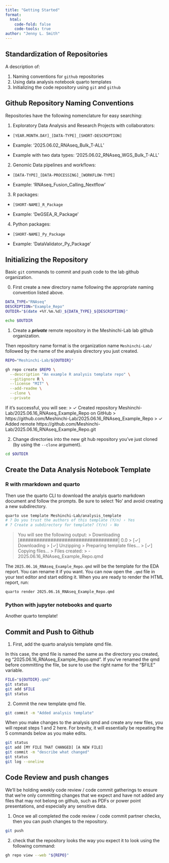 ```yaml
---
title: "Getting Started"
format: 
  html:
    code-fold: false
    code-tools: true
author: "Jenny L. Smith"
---
```


::: callout-tip
## Standardization of Repositories

A description of:

1.  Naming conventions for `github` repositories
2.  Using data analysis notebook quarto templates
3.  Initializing the code repository using `git` and `github`
:::

## Github Repository Naming Conventions

Repositories have the following nomenclature for easy searching:

1.  Exploratory Data Analysis and Research Projects with collaborators:

-   `[YEAR.MONTH.DAY]_[DATA-TYPE]_[SHORT-DESCRIPTION]`

-   Example: '2025.06.02_RNAseq_Bulk_T-ALL'

-   Example with two data types: '2025.06.02_RNAseq_WGS_Bulk_T-ALL'

2.  Genomic Data pipelines and workflows:

-   `[DATA-TYPE]_[DATA-PROCESSING]_[WORKFLOW-TYPE]`

-   Example: 'RNAseq_Fusion_Calling_Nextflow'

3. R packages:

-   `[SHORT-NAME]_R_Package`

-   Example: 'DeGSEA_R_Package'

4. Python packages:

-   `[SHORT-NAME]_Py_Package`

-   Example: 'DataValidator_Py_Package'

## Initializing the Repository

Basic `git` commands to commit and push code to the lab github organization.

0. First create a new directory name following the appropriate naming convention listed above.

``` bash
DATA_TYPE="RNAseq" 
DESCRIPTION="Example_Repo" 
OUTDIR="$(date +%Y.%m.%d)_${DATA_TYPE}_${DESCRIPTION}"

echo $OUTDIR
```

1. Create a ***private*** remote repository in the Meshinchi-Lab lab github organization. 

Then repository name format is the organization name `Meshinchi-Lab/` followed by the name of the analysis directory you just created. 

``` bash
REPO="Meshinchi-Lab/${OUTDIR}"

gh repo create $REPO \
  --description "An example R analysis template repo" \
  --gitignore R \
  --license "MIT" \
  --add-readme \
  --clone \
  --private
```

If it's successful, you will see:
> ✓ Created repository Meshinchi-Lab/2025.06.16_RNAseq_Example_Repo on GitHub
>   https://github.com/Meshinchi-Lab/2025.06.16_RNAseq_Example_Repo
> ✓ Added remote https://github.com/Meshinchi-Lab/2025.06.16_RNAseq_Example_Repo.git


2. Change directories into the new git hub repository you've just cloned (by using the `--clone` argument).

``` bash
cd $OUTDIR
```

## Create the Data Analysis Notebook Template

::: panel-tabset

### R with rmarkdown and quarto

 Then use the quarto CLI to download the analyis quarto markdown document and follow the prompts. Be sure to select 'No' and avoid creating a new subdirectory. 

``` bash
quarto use template Meshinchi-Lab/analysis_template
# ? Do you trust the authors of this template (Y/n) › Yes
# ? Create a subdirectory for template? (Y/n) › No
```

> You will see the following output: \> Downloading \[###################################\] 0.0 \> \[✓\] Downloading \> \[✓\] Unzipping \> Preparing template files... \> \[✓\] Copying files... \> Files created: \> - 2025.06.16_RNAseq_Example_Repo.qmd

The `2025.06.16_RNAseq_Example_Repo.qmd` will be the template for the EDA report. You can rename it if you want. You can now open the `.qmd` file in your text editor and start editing it. When you are ready to render the HTML report, run:

``` bash
quarto render 2025.06.16_RNAseq_Example_Repo.qmd
```

### Python with jupyter notebooks and quarto

Another quarto template!

:::

## Commit and Push to Github

1. First, add the quarto analysis template qmd file. 

In this case, the qmd file is named the same as the directory you created, eg "2025.06.16_RNAseq_Example_Repo.qmd". If you've renamed the qmd before committing the file, be sure to use the right name for the "$FILE" variable.

``` bash
FILE="${OUTDIR}.qmd"
git status
git add $FILE
git status
```

2. Commit the new template qmd file.

``` bash
git commit -m "Added analysis template"
```

When you make changes to the analysis qmd and create any new files, you will repeat steps 1 and 2 here. For brevity, it will essentially be repeating the 5 commands below as you make edits. 

``` bash
git status
git add [MY FILE THAT CHANGED] [A NEW FILE]
git commit -m "describe what changed"
git status
git log --oneline
```

## Code Review and push changes 

We'll be holding weekly code review / code commit gatherings to ensure that we're only committing changes that we expect and have not added any files that may not belong on github, such as PDFs or power point presentations, and especially any sensitive data. 

1. Once we all completed the code review / code commit partner checks, then you can push changes to the repository. 

``` bash
git push 
```

2. check that the repository looks the way you expect it to look using the following command:

``` bash
gh repo view --web "${REPO}"
``` 